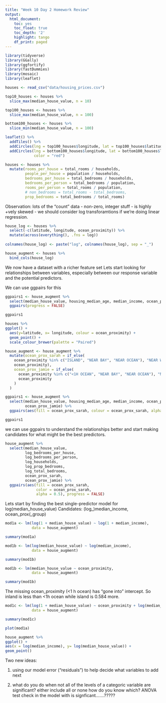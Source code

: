 ```yaml
---
title: "Week 10 Day 2 Homework Review"
output:
  html_document:
    toc: yes
    toc_float: true
    toc_depth: '2'
    highlight: tango
    df_print: paged
---
```


```r
library(tidyverse)
library(GGally)
library(ggfortify)
library(fastDummies)
library(mosaic)
library(leaflet)
```


```r
houses <- read_csv("data/housing_prices.csv")
```


```r
top10_houses <- houses %>% 
  slice_max(median_house_value, n = 10)
```

```r
top100_houses <- houses %>% 
  slice_max(median_house_value, n = 100)

bottom100_houses <- houses %>% 
  slice_min(median_house_value, n = 100)

leaflet() %>% 
  addTiles() %>% 
  addCircles(lng = top100_houses$longitude, lat = top100_houses$latitude) %>% 
  addCircles(lng = bottom100_houses$longitude, lat = bottom100_houses$latitude,
             color = "red") 

```

```r
houses <- houses %>% 
  mutate(rooms_per_house = total_rooms / households,
         people_per_house = population / households,
         bedrooms_per_house = total_bedrooms / households,
         bedrooms_per_person = total_bedrooms / population,
         rooms_per_person = total_rooms / population, 
         # non_bedrooms = total_rooms - total_bedrooms, 
         prop_bedrooms = total_bedrooms / total_rooms)

```

Observation: lots of the "count" data - non-zero, integer stuff - is highly +vely skewed - we should consider log transforamtions if we're doing linear regression. 

```r
house_log <- houses %>% 
  select(-c(latitude, longitude, ocean_proximity)) %>% 
  mutate(across(everything(), .fns = log))
  
colnames(house_log) <- paste("log", colnames(house_log), sep = "_")

house_augment <- houses %>% 
  bind_cols(house_log)

```

We now have a dataset with a richer feature set
Lets start looking for relationships between variables, especially between our response variable and the potential predictors. 

We can use ggpairs for this



```r
ggpairs1 <- house_augment %>% 
  select(median_house_value, housing_median_age, median_income, ocean_proximity) %>% 
  ggpairs(progress = FALSE)

ggpairs1
```

```r
houses %>% 
ggplot() +
  aes(y=latitude, x= longitude, colour = ocean_proximity) +
  geom_point() +
  scale_colour_brewer(palette = "Paired")
```

```r
house_augment <- house_augment %>% 
  mutate(ocean_prox_sarah = if_else(
    ocean_proximity %in% c("ISLAND", "NEAR BAY", "NEAR OCEAN"), "NEAR WATER",
    ocean_proximity),
    ocean_prox_jamie = if_else(
      ocean_proximity %in% c("<1H OCEAN", "NEAR BAY", "NEAR OCEAN"), "NEAR WATER",
      ocean_proximity
    )
  )


```

```r
ggpairs1 <- house_augment %>% 
  select(median_house_value, housing_median_age, median_income, ocean_prox_sarah,
         ocean_prox_jamie) %>% 
  ggpairs(aes(fill = ocean_prox_sarah, colour = ocean_prox_sarah, alpha = 0.1), progress = FALSE)

ggpairs1
```

we can use ggpairs to understand the relationships better and start making candidates for what might be the best predictors. 

```r
house_augment %>% 
  select(median_house_value, 
         log_bedrooms_per_house,
         log_bedrooms_per_person,
         log_households,
         log_prop_bedrooms,
         log_total_bedrooms,
         ocean_prox_sarah,
         ocean_prox_jamie) %>% 
  ggpairs(aes(fill = ocean_prox_sarah,
              color = ocean_prox_sarah, 
              alpha = 0.5), progress = FALSE)

```

Lets start by finding the best single-predictor model for log(median_house_value)
Candidates: (log_)median_income, ocean_prox(_group)

```r
mod1a <- lm(log(1 + median_house_value) ~ log(1 + median_income),
            data = house_augment)

summary(mod1a)
```

```r
mod1b <- lm(log(median_house_value) ~ log(median_income),
            data = house_augment)

summary(mod1b)
```

```r
mod1b <- lm(median_house_value ~ ocean_proximity,
            data = house_augment)

summary(mod1b)
```

The missing ocean_proximity (<1 h ocean) has "gone into" intercept. So inland is less than <1h ocean while island is 0.584 more. 

```r
mod1c <- lm(log(1 + median_house_value) ~ ocean_proximity + log(median_income),
            data = house_augment)

summary(mod1c)
```

```r
plot(mod1a)
```

```r
house_augment %>% 
ggplot() +
aes(x = log(median_income), y= log(median_house_value)) +
geom_point()
```

Two new ideas:

1. using our model error ("residuals") to help decide what variables to add next

2. what do you do when not all of the levels of a categoric variable are significant?
  either include all or none
  how do you know which?
  ANOVA test
  check in the model with is signficant.......?????